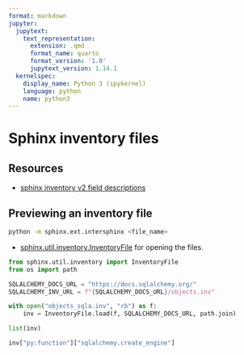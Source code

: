 ```yaml
---
format: markdown
jupyter:
  jupytext:
    text_representation:
      extension: .qmd
      format_name: quarto
      format_version: '1.0'
      jupytext_version: 1.14.1
  kernelspec:
    display_name: Python 3 (ipykernel)
    language: python
    name: python3
---
```


# Sphinx inventory files

## Resources

* [sphinx inventory v2 field descriptions](https://sphobjinv.readthedocs.io/en/latest/syntax.html)

## Previewing an inventory file

```bash
python -m sphinx.ext.intersphinx <file_name>
```
 
* [sphinx.util.inventory.InventoryFile](https://github.com/sphinx-doc/sphinx/blob/5e9550c78e3421dd7dcab037021d996841178f67/sphinx/util/inventory.py#L74) for opening the files.

```python
from sphinx.util.inventory import InventoryFile
from os import path

SQLALCHEMY_DOCS_URL = "https://docs.sqlalchemy.org/"
SQLALCHEMY_INV_URL = f"{SQLALCHEMY_DOCS_URL}/objects.inv"

with open("objects_sqla.inv", "rb") as f:
    inv = InventoryFile.load(f, SQLALCHEMY_DOCS_URL, path.join)
```

```python
list(inv)
```

```python
inv["py:function"]["sqlalchemy.create_engine"]
```
